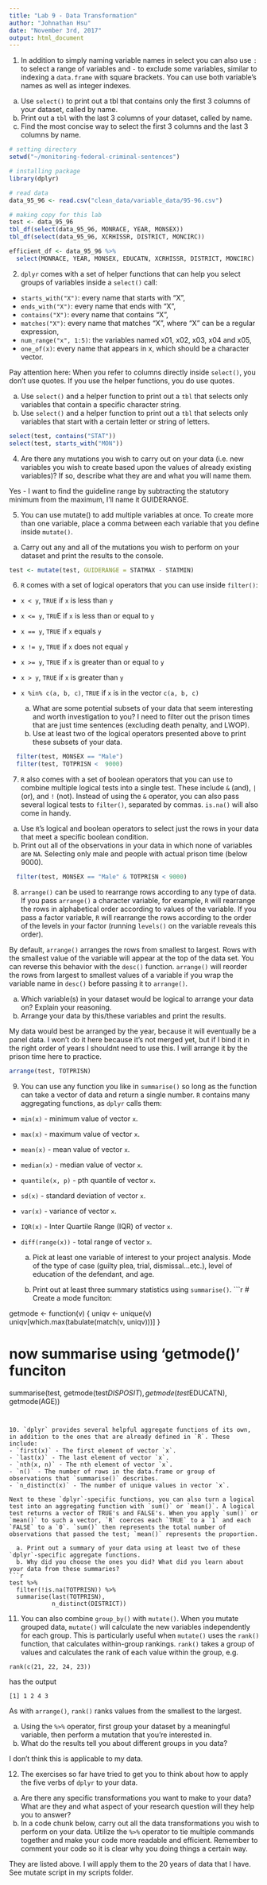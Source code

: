 ```yaml
---
title: "Lab 9 - Data Transformation"
author: "Johnathan Hsu"
date: "November 3rd, 2017"
output: html_document
---
```


1. In addition to simply naming variable names in select you can also use `:` to select a range of variables and `-` to exclude some variables, similar to indexing a `data.frame` with square brackets. You can use both variable's names as well as integer indexes.

  a. Use `select()` to print out a tbl that contains only the  first 3 columns of your dataset, called by name.
  b. Print out a `tbl` with the last 3 columns of your dataset, called by name.
  c. Find the most concise way to select the first 3 columns and the last 3 columns by name. 

```r
# setting directory
setwd("~/monitoring-federal-criminal-sentences")

# installing package
library(dplyr)

# read data
data_95_96 <- read.csv("clean_data/variable_data/95-96.csv")

# making copy for this lab
test <- data_95_96
tbl_df(select(data_95_96, MONRACE, YEAR, MONSEX))
tbl_df(select(data_95_96, XCRHISSR, DISTRICT, MONCIRC))

efficient_df <- data_95_96 %>%
  select(MONRACE, YEAR, MONSEX, EDUCATN, XCRHISSR, DISTRICT, MONCIRC)
```


2. `dplyr` comes with a set of helper functions that can help you select groups of variables inside a `select()` call:
- `starts_with("X")`: every name that starts with "X",
- `ends_with("X")`: every name that ends with "X",
- `contains("X")`: every name that contains "X",
- `matches("X")`: every name that matches "X", where "X" can be a regular expression,
- `num_range("x", 1:5)`: the variables named x01, x02, x03, x04 and x05,
- `one_of(x)`: every name that appears in x, which should be a character vector.

Pay attention here: When you refer to columns directly inside `select()`, you don't use quotes. If you use the helper functions, you do use quotes.

  a. Use `select()` and a helper function to print out a `tbl` that selects only variables that contain a specific character string.
  b. Use `select()` and a helper function to print out a `tbl` that selects only variables that start with a certain letter or string of letters.

```r
select(test, contains("STAT"))
select(test, starts_with("MON"))
```

4. Are there any mutations you wish to carry out on your data (i.e. new variables you wish to create based upon the values of already existing variables)? If so, describe what they are and what you will name them.

Yes - I want to find the guideline range by subtracting the statutory minimum from the maximum, I'll name it GUIDERANGE.

5. You can use mutate() to add multiple variables at once. To create more than one variable, place a comma between each variable that you define inside `mutate()`.
  
  a. Carry out any and all of the mutations you wish to perform on your dataset and print the results to the console.

```r
test <- mutate(test, GUIDERANGE = STATMAX - STATMIN)
```

6. `R` comes with a set of logical operators that you can use inside `filter()`:
- `x < y`, `TRUE` if `x` is less than `y`
- `x <= y`, `TRU`E if `x` is less than or equal to `y`
- `x == y`, `TRUE` if `x` equals `y`
- `x != y`, `TRUE` if `x` does not equal `y`
- `x >= y`, `TRUE` if `x` is greater than or equal to `y`
- `x > y`, `TRUE` if `x` is greater than `y`
- `x %in% c(a, b, c)`, `TRUE` if `x` is in the vector `c(a, b, c)`

  a. What are some potential subsets of your data that seem interesting and worth investigation to you? 
    I need to filter out the prison times that are just time sentences (excluding death penalty, and LWOP).
  b. Use at least two of the logical operators presented above to print these subsets of your data.
  
```r
  filter(test, MONSEX == "Male")
  filter(test, TOTPRISN <  9000)
```    
     
7. `R` also comes with a set of boolean operators that you can use to combine multiple logical tests into a single test. These include `&` (and), `|` (or), and `!` (not). Instead of using the `&` operator, you can also pass several logical tests to `filter()`, separated by commas. `is.na()` will also come in handy.   

  a. Use `R`'s logical and boolean operators to select just the rows in your data that meet a specific boolean condition. 
  b. Print out all of the observations in your data in which none of variables are `NA`.
  Selecting only male and people with actual prison time (below 9000). 
```r
  filter(test, MONSEX == "Male" & TOTPRISN < 9000)
```

8. `arrange()` can be used to rearrange rows according to any type of data. If you pass `arrange()` a character variable, for example, `R` will rearrange the rows in alphabetical order according to values of the variable. If you pass a factor variable, `R` will rearrange the rows according to the order of the levels in your factor (running `levels()` on the variable reveals this order).



By default, `arrange()` arranges the rows from smallest to largest. Rows with the smallest value of the variable will appear at the top of the data set. You can reverse this behavior with the `desc()` function. `arrange()` will reorder the rows from largest to smallest values of a variable if you wrap the variable name in `desc()` before passing it to `arrange()`.

  a. Which variable(s) in your dataset would be logical to arrange your data on? Explain your reasoning.
  b. Arrange your data by this/these variables and print the results. 
  
  My data would best be arranged by the year, because it will eventually be a panel data.
  I won't do it here because it's not merged yet, but if I bind it in the right order of years I shouldnt need to use this. 
  I will arrange it by the prison time here to practice. 
  
```r
arrange(test, TOTPRISN)
```

9. You can use any function you like in `summarise()` so long as the function can take a vector of data and return a single number. `R` contains many aggregating functions, as `dplyr` calls them:
- `min(x)` - minimum value of vector `x`.
- `max(x)` - maximum value of vector `x`.
- `mean(x)` - mean value of vector `x`.
- `median(x)` - median value of vector `x`.
- `quantile(x, p)` - pth quantile of vector `x`.
- `sd(x)` - standard deviation of vector `x`.
- `var(x)` - variance of vector `x`.
- `IQR(x)` - Inter Quartile Range (IQR) of vector `x`.
- `diff(range(x))` - total range of vector `x`.

  a. Pick at least one variable of interest to your project analysis.
Mode of the type of case (guilty plea, trial, dismissal...etc.), level of education of the defendant, and age.

  b. Print out at least three summary statistics using `summarise()`. 
```r
# Create a mode funciton: 

getmode <- function(v) {
   uniqv <- unique(v)
   uniqv[which.max(tabulate(match(v, uniqv)))]
}

# now summarise using 'getmode()' funciton

  summarise(test, getmode(test$DISPOSIT),
                  getmode(test$EDUCATN),
                  getmode(AGE))
```


10. `dplyr` provides several helpful aggregate functions of its own, in addition to the ones that are already defined in `R`. These include:
- `first(x)` - The first element of vector `x`.
- `last(x)` - The last element of vector `x`.
- `nth(x, n)` - The nth element of vector `x`.
- `n()` - The number of rows in the data.frame or group of observations that `summarise()` describes.
- `n_distinct(x)` - The number of unique values in vector `x`.

Next to these `dplyr`-specific functions, you can also turn a logical test into an aggregating function with `sum()` or `mean()`. A logical test returns a vector of TRUE's and FALSE's. When you apply `sum()` or `mean()` to such a vector, `R` coerces each `TRUE` to a `1` and each `FALSE` to a `0`. `sum()` then represents the total number of observations that passed the test; `mean()` represents the proportion.

  a. Print out a summary of your data using at least two of these `dplyr`-specific aggregate functions. 
  b. Why did you choose the ones you did? What did you learn about your data from these summaries?
```r
test %>% 
  filter(!is.na(TOTPRISN)) %>%
  summarise(last(TOTPRISN),
            n_distinct(DISTRICT))
```

11. You can also combine `group_by()` with `mutate()`. When you mutate grouped data, `mutate()` will calculate the new variables independently for each group. This is particularly useful when `mutate()` uses the `rank()` function, that calculates within-group rankings. `rank()` takes a group of values and calculates the rank of each value within the group, e.g.

`rank(c(21, 22, 24, 23))`

has the output 

`[1] 1 2 4 3`

As with `arrange()`, `rank()` ranks values from the smallest to the largest.

  a. Using the `%>%` operator, first group your dataset by a meaningful variable, then perform a mutation that you're interested in. 
  b. What do the results tell you about different groups in you data?

I don't think this is applicable to my data. 

12. The exercises so far have tried to get you to think about how to apply the five verbs of `dplyr` to your data. 
  
  a. Are there any specific transformations you want to make to your data? What are they and what aspect of your research question will they help you to answer?
  b. In a code chunk below, carry out all the data transformations you wish to perform on your data. Utilize the `%>%` operator to tie multiple commands together and make your code more readable and efficient. Remember to comment your code so it is clear why you doing things a certain way. 
  
  They are listed above. I will apply them to the 20 years of data that I have.
  See mutate script in my scripts folder. 
  
  
  
  
  
  
  
  
  
  
  
  
  
  
  
  
